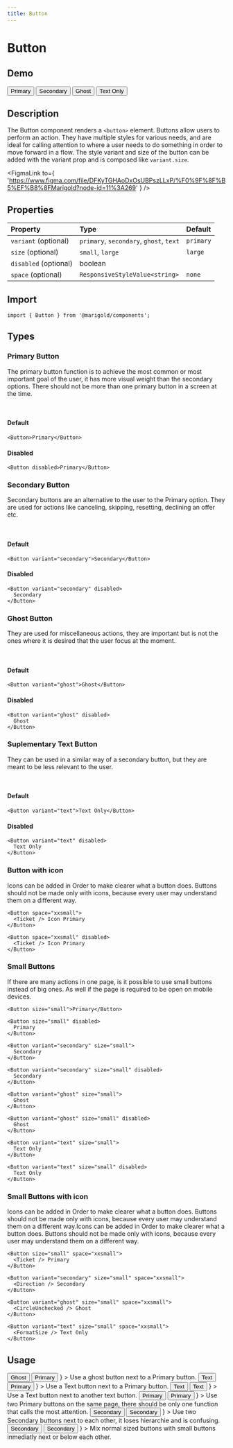 ```yaml
---
title: Button
---
```



# Button

## Demo

<MarigoldTheme>
  <ActionGroup space="small">
    <Button>Primary</Button>
    <Button variant="secondary">Secondary</Button>
    <Button variant="ghost">Ghost</Button>
    <Button variant="text">Text Only</Button>
  </ActionGroup>
</MarigoldTheme>

## Description

The Button component renders a `<button>` element.
Buttons allow users to perform an action.
They have multiple styles for various needs, and are ideal for calling attention to where a user needs to do something in order to move forward in a flow.
The style variant and size of the button can be added with the variant prop and is composed like `variant.size`.

<FigmaLink
  to={
    'https://www.figma.com/file/DFKyTGHAoDxOsUBPszLLxP/%F0%9F%8F%B5%EF%B8%8FMarigold?node-id=11%3A269'
  }
/>

## Properties

| Property              | Type                                    | Default   |
| :-------------------- | :-------------------------------------- | :-------- |
| `variant` (optional)  | `primary`, `secondary`, `ghost`, `text` | `primary` |
| `size` (optional)     | `small`, `large`                        | `large`   |
| `disabled` (optional) | boolean                                 |           |
| `space` (optional)    | `ResponsiveStyleValue<string>`          | `none`    |

## Import

```tsx onlyCode
import { Button } from '@marigold/components';
```

## Types

### Primary Button

The primary button function is to achieve the most common or most important goal of the user, it has more visual weight than the secondary options. There should not be more than one primary button in a screen at the time.

<br />

#### Default

```tsx expandCode
<Button>Primary</Button>
```

#### Disabled

```tsx
<Button disabled>Primary</Button>
```

### Secondary Button

Secondary buttons are an alternative to the user to the Primary option. They are used for actions like canceling, skipping, resetting, declining an offer etc.

<br />

#### Default

```tsx
<Button variant="secondary">Secondary</Button>
```

#### Disabled

```tsx
<Button variant="secondary" disabled>
  Secondary
</Button>
```

### Ghost Button

They are used for miscellaneous actions, they are important but is not the ones where it is desired that the user focus at the moment.

<br />

#### Default

```tsx
<Button variant="ghost">Ghost</Button>
```

#### Disabled

```tsx
<Button variant="ghost" disabled>
  Ghost
</Button>
```

### Suplementary Text Button

They can be used in a similar way of a secondary button, but they are meant to be less relevant to the user.

<br />

#### Default

```tsx
<Button variant="text">Text Only</Button>
```

#### Disabled

```tsx
<Button variant="text" disabled>
  Text Only
</Button>
```

### Button with icon

Icons can be added in Order to make clearer what a button does. Buttons should not be made only with icons, because every user may understand them on a different way.

```tsx
<Button space="xxsmall">
  <Ticket /> Icon Primary
</Button>
```

```tsx
<Button space="xxsmall" disabled>
  <Ticket /> Icon Primary
</Button>
```

### Small Buttons

If there are many actions in one page, is it possible to use small buttons instead of big ones. As well if the page is required to be open on mobile devices.

```tsx
<Button size="small">Primary</Button>
```

```tsx
<Button size="small" disabled>
  Primary
</Button>
```

```tsx
<Button variant="secondary" size="small">
  Secondary
</Button>
```

```tsx
<Button variant="secondary" size="small" disabled>
  Secondary
</Button>
```

```tsx
<Button variant="ghost" size="small">
  Ghost
</Button>
```

```tsx
<Button variant="ghost" size="small" disabled>
  Ghost
</Button>
```

```tsx
<Button variant="text" size="small">
  Text Only
</Button>
```

```tsx
<Button variant="text" size="small" disabled>
  Text Only
</Button>
```

### Small Buttons with icon

Icons can be added in Order to make clearer what a button does. Buttons should not be made only with icons, because every user may understand them on a different way.Icons can be added in Order to make clearer what a button does. Buttons should not be made only with icons, because every user may understand them on a different way.

```tsx
<Button size="small" space="xxsmall">
  <Ticket /> Primary
</Button>
```

```tsx
<Button variant="secondary" size="small" space="xxsmall">
  <Direction /> Secondary
</Button>
```

```tsx
<Button variant="ghost" size="small" space="xxsmall">
  <CircleUnchecked /> Ghost
</Button>
```

```tsx
<Button variant="text" size="small" space="xxsmall">
  <FormatSize /> Text Only
</Button>
```

## Usage

<Stack space="small">
  <Box
    display="grid"
    css={{
      gridGap: 'small',
      gridTemplateColumns: 'repeat(auto-fit, minmax(min(500px, 100%), 1fr))',
    }}
  >
    <DoAndDont
      preview={
        <ActionGroup space="small">
          <Button variant="ghost">Ghost</Button>
          <Button>Primary</Button>
        </ActionGroup>
      }
    >
      Use a ghost button next to a Primary button.
    </DoAndDont>
    <DoAndDont
      preview={
        <ActionGroup space="small">
          <Button variant="text">Text</Button>
          <Button>Primary</Button>
        </ActionGroup>
      }
    >
      Use a Text button next to a Primary button.
    </DoAndDont>
    <DoAndDont
      preview={
        <ActionGroup space="small">
          <Button variant="text">Text</Button>
          <Button variant="text">Text</Button>
        </ActionGroup>
      }
    >
      Use a Text button next to another text button.
    </DoAndDont>
    <DoAndDont
      dont
      preview={
        <ActionGroup space="small">
          <Button>Primary</Button>
          <Button>Primary</Button>
        </ActionGroup>
      }
    >
      Use two Primary buttons on the same page, there should be only one
      function that calls the most attention.
    </DoAndDont>
    <DoAndDont
      dont
      preview={
        <ActionGroup space="small">
          <Button variant="secondary">Secondary</Button>
          <Button variant="secondary">Secondary</Button>
        </ActionGroup>
      }
    >
      Use two Secondary buttons next to each other, it loses hierarchie and is
      confusing.
    </DoAndDont>
    <DoAndDont
      dont
      preview={
        <ActionGroup space="small">
          <Button variant="secondary">Secondary</Button>
          <Button variant="secondary" size="small">
            Secondary
          </Button>
        </ActionGroup>
      }
    >
      Mix normal sized buttons with small buttons inmediatly next or below each
      other.
    </DoAndDont>
  </Box>
</Stack>
